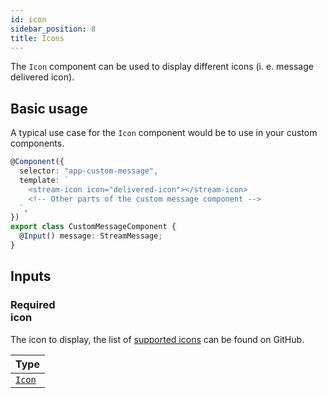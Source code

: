 ```yaml
---
id: icon
sidebar_position: 8
title: Icons
---
```


The `Icon` component can be used to display different icons (i. e. message delivered icon).

## Basic usage

A typical use case for the `Icon` component would be to use in your custom components.

```typescript
@Component({
  selector: "app-custom-message",
  template: `
    <stream-icon icon="delivered-icon"></stream-icon>
    <!-- Other parts of the custom message component -->
  `,
})
export class CustomMessageComponent {
  @Input() message: StreamMessage;
}
```

## Inputs

### <div class="label required basic">Required</div> icon

The icon to display, the list of [supported icons](https://github.com/GetStream/stream-chat-angular/tree/master/projects/stream-chat-angular/src/lib/icon/icon.component.ts) can be found on GitHub.

| Type                                                                                                                               |
| ---------------------------------------------------------------------------------------------------------------------------------- |
| [`Icon`](https://github.com/GetStream/stream-chat-angular/tree/master/projects/stream-chat-angular/src/lib/icon/icon.component.ts) |
